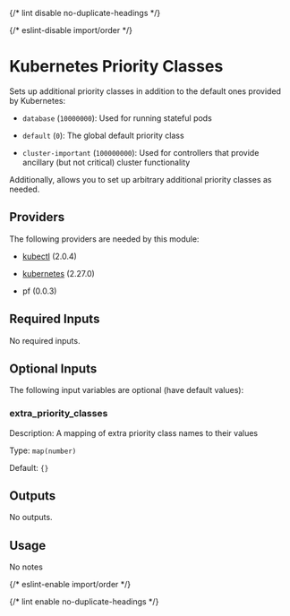 
{/* lint disable no-duplicate-headings */}

{/* eslint-disable import/order */}

<ModuleHeader name="kube_priority_classes" sourceHref="https://github.com/Panfactum/stack/tree/__PANFACTUM_VERSION_MAIN__/packages/infrastructure/kube_priority_classes" status="stable" type="direct" />

# Kubernetes Priority Classes

Sets up additional priority classes in addition to the default ones provided
by Kubernetes:

* `database` (`10000000`): Used for running stateful pods

* `default` (`0`): The global default priority class

* `cluster-important` (`100000000`): Used for controllers that provide ancillary
  (but not critical) cluster functionality

Additionally, allows you to set up arbitrary additional priority classes
as needed.

## Providers

The following providers are needed by this module:

* [kubectl](https://registry.terraform.io/providers/alekc/kubectl/2.0.4/docs) (2.0.4)

* [kubernetes](https://registry.terraform.io/providers/hashicorp/kubernetes/2.27.0/docs) (2.27.0)

* pf (0.0.3)

## Required Inputs

No required inputs.

## Optional Inputs

The following input variables are optional (have default values):

### extra\_priority\_classes

Description: A mapping of extra priority class names to their values

Type: `map(number)`

Default: `{}`

## Outputs

No outputs.

## Usage

No notes

{/* eslint-enable import/order */}

{/* lint enable no-duplicate-headings */}
